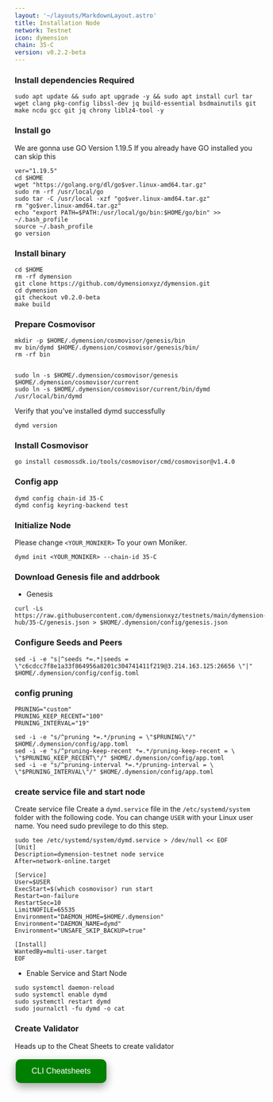 ```yaml
---
layout: '~/layouts/MarkdownLayout.astro'
title: Installation Node
network: Testnet
icon: dymension
chain: 35-C
version: v0.2.2-beta
---
```


### Install dependencies Required

```
sudo apt update && sudo apt upgrade -y && sudo apt install curl tar wget clang pkg-config libssl-dev jq build-essential bsdmainutils git make ncdu gcc git jq chrony liblz4-tool -y
```

### Install go

We are gonna use GO Version 1.19.5
If you already have GO installed you can skip this 

```
ver="1.19.5"
cd $HOME
wget "https://golang.org/dl/go$ver.linux-amd64.tar.gz"
sudo rm -rf /usr/local/go
sudo tar -C /usr/local -xzf "go$ver.linux-amd64.tar.gz"
rm "go$ver.linux-amd64.tar.gz"
echo "export PATH=$PATH:/usr/local/go/bin:$HOME/go/bin" >> ~/.bash_profile
source ~/.bash_profile
go version
```

### Install binary

```
cd $HOME
rm -rf dymension
git clone https://github.com/dymensionxyz/dymension.git
cd dymension
git checkout v0.2.0-beta
make build
```

### Prepare Cosmovisor
```
mkdir -p $HOME/.dymension/cosmovisor/genesis/bin
mv bin/dymd $HOME/.dymension/cosmovisor/genesis/bin/
rm -rf bin


sudo ln -s $HOME/.dymension/cosmovisor/genesis $HOME/.dymension/cosmovisor/current
sudo ln -s $HOME/.dymension/cosmovisor/current/bin/dymd /usr/local/bin/dymd
```

Verify that you've installed dymd successfully

```
dymd version
```

### Install Cosmovisor
```
go install cosmossdk.io/tools/cosmovisor/cmd/cosmovisor@v1.4.0
```

### Config app

```
dymd config chain-id 35-C
dymd config keyring-backend test
```

### Initialize Node

Please change `<YOUR_MONIKER>` To your own Moniker.

```
dymd init <YOUR_MONIKER> --chain-id 35-C
```

### Download Genesis file and addrbook

- Genesis

```
curl -Ls https://raw.githubusercontent.com/dymensionxyz/testnets/main/dymension-hub/35-C/genesis.json > $HOME/.dymension/config/genesis.json
```


### Configure Seeds and Peers

```
sed -i -e "s|^seeds *=.*|seeds = \"c6cdcc7f8e1a33f864956a8201c304741411f219@3.214.163.125:26656 \"|" $HOME/.dymension/config/config.toml
```

### config pruning

```
PRUNING="custom"
PRUNING_KEEP_RECENT="100"
PRUNING_INTERVAL="19"

sed -i -e "s/^pruning *=.*/pruning = \"$PRUNING\"/" $HOME/.dymension/config/app.toml
sed -i -e "s/^pruning-keep-recent *=.*/pruning-keep-recent = \
\"$PRUNING_KEEP_RECENT\"/" $HOME/.dymension/config/app.toml
sed -i -e "s/^pruning-interval *=.*/pruning-interval = \
\"$PRUNING_INTERVAL\"/" $HOME/.dymension/config/app.toml
```


### create service file and start node

Create service file
Create a `dymd.service` file in the `/etc/systemd/system` folder with the following code. 
You can change `USER` with your Linux user name. You need sudo previlege to do this step.

```
sudo tee /etc/systemd/system/dymd.service > /dev/null << EOF
[Unit]
Description=dymension-testnet node service
After=network-online.target

[Service]
User=$USER
ExecStart=$(which cosmovisor) run start
Restart=on-failure
RestartSec=10
LimitNOFILE=65535
Environment="DAEMON_HOME=$HOME/.dymension"
Environment="DAEMON_NAME=dymd"
Environment="UNSAFE_SKIP_BACKUP=true"

[Install]
WantedBy=multi-user.target
EOF
```

- Enable Service and Start Node

```
sudo systemctl daemon-reload
sudo systemctl enable dymd
sudo systemctl restart dymd
sudo journalctl -fu dymd -o cat
```

### Create Validator

Heads up to the Cheat Sheets to create validator

<a href="https://service.sychonix.me/testnet/dymension/cheat" target="_blank">
  <button style="background-color: green; border: none; color: white; padding: 15px 32px; text-align: center; text-decoration: none; display: inline-block; font-size: 16px; margin: 4px 2px; cursor: pointer; border-radius: 10px; box-shadow: 0 8px 16px 0 rgba(0,0,0,0.2), 0 6px 20px 0 rgba(0,0,0,0.19);" onmouseover="this.style.boxShadow='0 0 0 4px rgba(0,255,0,0.5)'" onmouseout="this.style.boxShadow='0 8px 16px 0 rgba(0,0,0,0.2), 0 6px 20px 0 rgba(0,0,0,0.19)'">CLI Cheatsheets</button>
</a>
